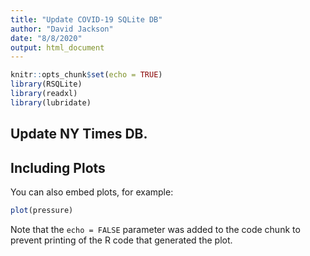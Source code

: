```yaml
---
title: "Update COVID-19 SQLite DB"
author: "David Jackson"
date: "8/8/2020"
output: html_document
---
```


```r
knitr::opts_chunk$set(echo = TRUE)
library(RSQLite)
library(readxl)
library(lubridate)
```

## Update NY Times DB.



## Including Plots

You can also embed plots, for example:

```r
plot(pressure)
```

Note that the `echo = FALSE` parameter was added to the code chunk to prevent printing of the R code that generated the plot.
